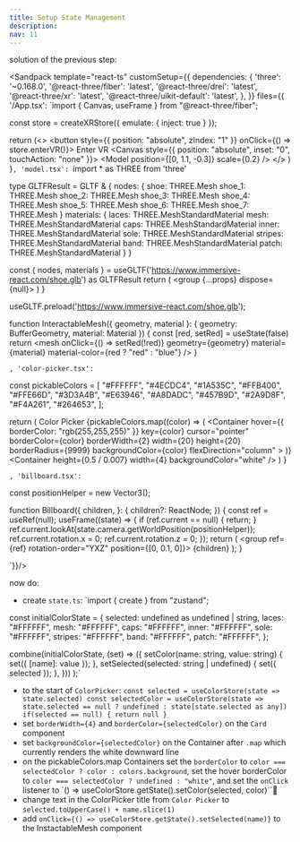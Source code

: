 ```yaml
---
title: Setup State Management
description:
nav: 11
---
```


solution of the previous step:


<Sandpack
  template="react-ts"
  customSetup={{
    dependencies: {
      'three': '~0.168.0',
      '@react-three/fiber': 'latest',
      '@react-three/drei': 'latest',
      '@react-three/xr': 'latest',
      '@react-three/uikit-default': 'latest',
    },
  }}
  files={{
    '/App.tsx': `import { Canvas, useFrame } from "@react-three/fiber";

const store = createXRStore({ emulate: { inject: true } });

  return (<>
    <button style={{ position: "absolute", zIndex: "1" }} onClick={() => store.enterVR()}>
        Enter VR
    </button>
    <Canvas style={{ position: "absolute", inset: "0", touchAction: "none" }}>
      <XR store={store}>
        <Environment preset="warehouse" />
        <Model position={[0, 1.1, -0.3]} scale={0.2} />
        <ColorPicker />
      </XR>
    </Canvas>
    </>
  )
}`, 'model.tsx': `import * as THREE from 'three'

type GLTFResult = GLTF & {
nodes: {
shoe: THREE.Mesh
shoe_1: THREE.Mesh
shoe_2: THREE.Mesh
shoe_3: THREE.Mesh
shoe_4: THREE.Mesh
shoe_5: THREE.Mesh
shoe_6: THREE.Mesh
shoe_7: THREE.Mesh
}
materials: {
laces: THREE.MeshStandardMaterial
mesh: THREE.MeshStandardMaterial
caps: THREE.MeshStandardMaterial
inner: THREE.MeshStandardMaterial
sole: THREE.MeshStandardMaterial
stripes: THREE.MeshStandardMaterial
band: THREE.MeshStandardMaterial
patch: THREE.MeshStandardMaterial
}
}

  const { nodes, materials } = useGLTF('https://www.immersive-react.com/shoe.glb') as GLTFResult
  return (
    <group {...props} dispose={null}>
      <InteractableMesh geometry={nodes.shoe.geometry} material={materials.laces} />
      <InteractableMesh geometry={nodes.shoe_1.geometry} material={materials.mesh} />
      <InteractableMesh geometry={nodes.shoe_2.geometry} material={materials.caps} />
      <InteractableMesh geometry={nodes.shoe_3.geometry} material={materials.inner} />
      <InteractableMesh geometry={nodes.shoe_4.geometry} material={materials.sole} />
      <InteractableMesh
        geometry={nodes.shoe_5.geometry}
        material={materials.stripes}
      />
      <InteractableMesh geometry={nodes.shoe_6.geometry} material={materials.band} />
      <InteractableMesh geometry={nodes.shoe_7.geometry} material={materials.patch} />
    </group>
  )
}

useGLTF.preload('https://www.immersive-react.com/shoe.glb');

function InteractableMesh({ geometry, material }: { geometry: BufferGeometry, material: Material }) {
const [red, setRed] = useState(false)
return <mesh onClick={() => setRed(!red)} geometry={geometry} material={material} material-color={red ? "red" : "blue"} />
}

`, 'color-picker.tsx': `

const pickableColors = [
  "#FFFFFF",
  "#4ECDC4",
  "#1A535C",
  "#FFB400",
  "#FFE66D",
  "#3D3A4B",
  "#E63946",
  "#A8DADC",
  "#457B9D",
  "#2A9D8F",
  "#F4A261",
  "#264653",
];

  return (<Billboard>
        <Root
          pixelSize={0.007}
          anchorY="bottom"
          flexDirection="column"
          alignItems="center"
        >
    <Card padding={16} display="flex" flexDirection="column" gap={16}>
      <Text>Color Picker</Text>
      <Container
        display="flex"
        flexDirection="row"
        gap={12}
        flexWrap="wrap"
        maxWidth={200}
        justifyContent="space-between"
      >
        {pickableColors.map((color) => (
          <Container
            hover={{ borderColor: "rgb(255,255,255)" }}
            key={color}
            cursor="pointer"
            borderColor={color}
            borderWidth={2}
            width={20}
            height={20}
            borderRadius={9999}
            backgroundColor={color}
            flexDirection="column"
          ></Container>
        )}
      </Container>
      <Container height={0.5 / 0.007} width={4} backgroundColor="white" />
    </Card>
    </Root>
    </Billboard>
  )
}

`, 'billboard.tsx': `

const positionHelper = new Vector3();

function Billboard({
  children,
}: {
  children?: ReactNode;
}) {
  const ref = useRef<Group>(null);
  useFrame((state) => {
    if (ref.current == null) {
      return;
    }
    ref.current.lookAt(state.camera.getWorldPosition(positionHelper));
    ref.current.rotation.x = 0;
    ref.current.rotation.z = 0;
  });
  return (
    <group ref={ref} rotation-order="YXZ" position={[0, 0.1, 0]}>
      {children}
    </group>
  );
}

`}}/>

now do:

- create `state.ts`: `import { create } from "zustand";

const initialColorState = {
  selected: undefined as undefined | string,
  laces: "#FFFFFF",
  mesh: "#FFFFFF",
  caps: "#FFFFFF",
  inner: "#FFFFFF",
  sole: "#FFFFFF",
  stripes: "#FFFFFF",
  band: "#FFFFFF",
  patch: "#FFFFFF",
};

  combine(initialColorState, (set) => ({
    setColor(name: string, value: string) {
      set({ [name]: value });
    },
    setSelected(selected: string | undefined) {
      set({ selected });
    },
  }))
);`
- to the start of `ColorPicker`: `const selected = useColorStore(state => state.selected)
    const selectedColor = useColorStore(state => state.selected == null ? undefined : state[state.selected as any])
  if(selected == null) {
    return null
  }`
- set `borderWidth={4}` and `borderColor={selectedColor}` on the `Card` component
- set `backgroundColor={selectedColor}` on the Container after `.map` which currently renders the white downward line
- on the pickableColors.map Containers set the `borderColor` to `color === selectedColor ? color : colors.background`, set the hover borderColor to `color === selectedColor ? undefined : "white"`, and set the `onClick` listener to `() => useColorStore.getState().setColor(selected, color)``
- change text in the ColorPicker title from `Color Picker` to `selected.toUpperCase() + name.slice(1)`
- add `onClick={() => useColorStore.getState().setSelected(name)}` to the InstactableMesh component